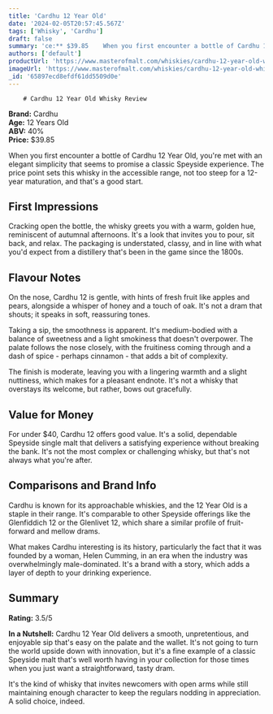 ```yaml
---
title: 'Cardhu 12 Year Old'
date: '2024-02-05T20:57:45.567Z'
tags: ['Whisky', 'Cardhu']
draft: false
summary: 'ce:** $39.85    When you first encounter a bottle of Cardhu 12 Year Old, you re met with an elegant simplicity that seems to promi...'
authors: ['default']
productUrl: 'https://www.masterofmalt.com/whiskies/cardhu-12-year-old-whisky/'
imageUrl: 'https://www.masterofmalt.com/whiskies/cardhu-12-year-old-whisky.jpg'
_id: '65897ecd8efdf61dd5509d0e'
---
```


        # Cardhu 12 Year Old Whisky Review

**Brand:** Cardhu  
**Age:** 12 Years Old  
**ABV:** 40%  
**Price:** $39.85

When you first encounter a bottle of Cardhu 12 Year Old, you're met with an elegant simplicity that seems to promise a classic Speyside experience. The price point sets this whisky in the accessible range, not too steep for a 12-year maturation, and that's a good start.

## First Impressions

Cracking open the bottle, the whisky greets you with a warm, golden hue, reminiscent of autumnal afternoons. It's a look that invites you to pour, sit back, and relax. The packaging is understated, classy, and in line with what you'd expect from a distillery that's been in the game since the 1800s.

## Flavour Notes

On the nose, Cardhu 12 is gentle, with hints of fresh fruit like apples and pears, alongside a whisper of honey and a touch of oak. It's not a dram that shouts; it speaks in soft, reassuring tones.

Taking a sip, the smoothness is apparent. It's medium-bodied with a balance of sweetness and a light smokiness that doesn't overpower. The palate follows the nose closely, with the fruitiness coming through and a dash of spice - perhaps cinnamon - that adds a bit of complexity.

The finish is moderate, leaving you with a lingering warmth and a slight nuttiness, which makes for a pleasant endnote. It's not a whisky that overstays its welcome, but rather, bows out gracefully.

## Value for Money

For under $40, Cardhu 12 offers good value. It's a solid, dependable Speyside single malt that delivers a satisfying experience without breaking the bank. It's not the most complex or challenging whisky, but that's not always what you're after.

## Comparisons and Brand Info

Cardhu is known for its approachable whiskies, and the 12 Year Old is a staple in their range. It's comparable to other Speyside offerings like the Glenfiddich 12 or the Glenlivet 12, which share a similar profile of fruit-forward and mellow drams.

What makes Cardhu interesting is its history, particularly the fact that it was founded by a woman, Helen Cumming, in an era when the industry was overwhelmingly male-dominated. It's a brand with a story, which adds a layer of depth to your drinking experience.

## Summary

**Rating:** 3.5/5

**In a Nutshell:** Cardhu 12 Year Old delivers a smooth, unpretentious, and enjoyable sip that's easy on the palate and the wallet. It's not going to turn the world upside down with innovation, but it's a fine example of a classic Speyside malt that's well worth having in your collection for those times when you just want a straightforward, tasty dram.

It's the kind of whisky that invites newcomers with open arms while still maintaining enough character to keep the regulars nodding in appreciation. A solid choice, indeed.
